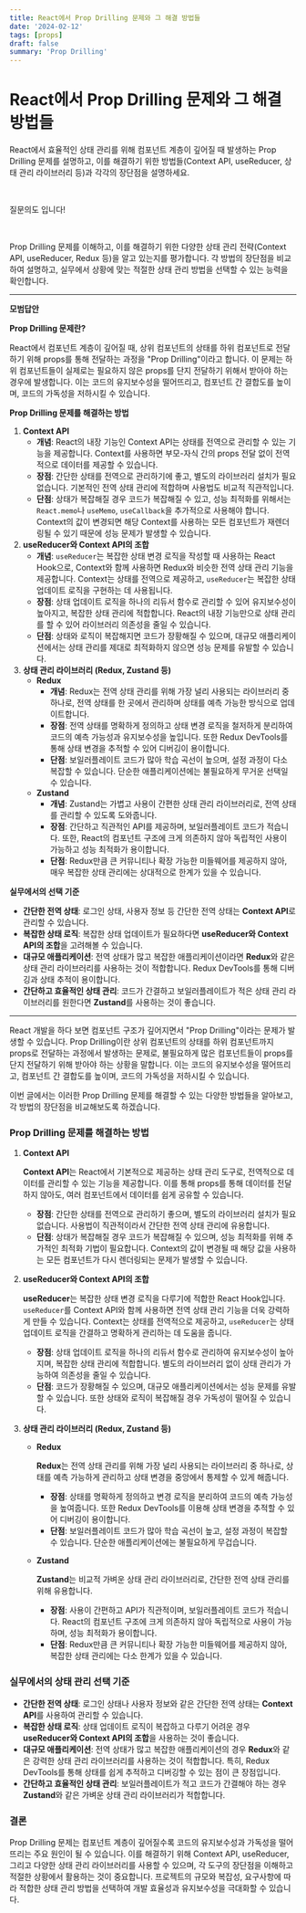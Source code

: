 ```yaml
---
title: React에서 Prop Drilling 문제와 그 해결 방법들
date: '2024-02-12'
tags: [props]
draft: false
summary: 'Prop Drilling'
---
```


# React에서 Prop Drilling 문제와 그 해결 방법들

React에서 효율적인 상태 관리를 위해 컴포넌트 계층이 깊어질 때 발생하는 Prop Drilling 문제를 설명하고, 이를 해결하기 위한 방법들(Context API, useReducer, 상태 관리 라이브러리 등)과 각각의 장단점을 설명하세요.

​

질문의도 입니다!

​

Prop Drilling 문제를 이해하고, 이를 해결하기 위한 다양한 상태 관리 전략(Context API, useReducer, Redux 등)을 알고 있는지를 평가합니다. 각 방법의 장단점을 비교하여 설명하고, 실무에서 상황에 맞는 적절한 상태 관리 방법을 선택할 수 있는 능력을 확인합니다.

---

**모범답안**

**Prop Drilling 문제란?**

React에서 컴포넌트 계층이 깊어질 때, 상위 컴포넌트의 상태를 하위 컴포넌트로 전달하기 위해 props를 통해 전달하는 과정을 "Prop Drilling"이라고 합니다. 이 문제는 하위 컴포넌트들이 실제로는 필요하지 않은 props를 단지 전달하기 위해서 받아야 하는 경우에 발생합니다. 이는 코드의 유지보수성을 떨어뜨리고, 컴포넌트 간 결합도를 높이며, 코드의 가독성을 저하시킬 수 있습니다.

**Prop Drilling 문제를 해결하는 방법**

1. **Context API**
   - **개념**: React의 내장 기능인 Context API는 상태를 전역으로 관리할 수 있는 기능을 제공합니다. Context를 사용하면 부모-자식 간의 props 전달 없이 전역적으로 데이터를 제공할 수 있습니다.
   - **장점**: 간단한 상태를 전역으로 관리하기에 좋고, 별도의 라이브러리 설치가 필요 없습니다. 기본적인 전역 상태 관리에 적합하며 사용법도 비교적 직관적입니다.
   - **단점**: 상태가 복잡해질 경우 코드가 복잡해질 수 있고, 성능 최적화를 위해서는 `React.memo`나 `useMemo`, `useCallback`을 추가적으로 사용해야 합니다. Context의 값이 변경되면 해당 Context를 사용하는 모든 컴포넌트가 재렌더링될 수 있기 때문에 성능 문제가 발생할 수 있습니다.
2. **useReducer와 Context API의 조합**
   - **개념**: `useReducer`는 복잡한 상태 변경 로직을 작성할 때 사용하는 React Hook으로, Context와 함께 사용하면 Redux와 비슷한 전역 상태 관리 기능을 제공합니다. Context는 상태를 전역으로 제공하고, `useReducer`는 복잡한 상태 업데이트 로직을 구현하는 데 사용됩니다.
   - **장점**: 상태 업데이트 로직을 하나의 리듀서 함수로 관리할 수 있어 유지보수성이 높아지고, 복잡한 상태 관리에 적합합니다. React의 내장 기능만으로 상태 관리를 할 수 있어 라이브러리 의존성을 줄일 수 있습니다.
   - **단점**: 상태와 로직이 복잡해지면 코드가 장황해질 수 있으며, 대규모 애플리케이션에서는 상태 관리를 제대로 최적화하지 않으면 성능 문제를 유발할 수 있습니다.
3. **상태 관리 라이브러리 (Redux, Zustand 등)**
   - **Redux**
     - **개념**: Redux는 전역 상태 관리를 위해 가장 널리 사용되는 라이브러리 중 하나로, 전역 상태를 한 곳에서 관리하며 상태를 예측 가능한 방식으로 업데이트합니다.
     - **장점**: 전역 상태를 명확하게 정의하고 상태 변경 로직을 철저하게 분리하여 코드의 예측 가능성과 유지보수성을 높입니다. 또한 Redux DevTools를 통해 상태 변경을 추적할 수 있어 디버깅이 용이합니다.
     - **단점**: 보일러플레이트 코드가 많아 학습 곡선이 높으며, 설정 과정이 다소 복잡할 수 있습니다. 단순한 애플리케이션에는 불필요하게 무거운 선택일 수 있습니다.
   - **Zustand**
     - **개념**: Zustand는 가볍고 사용이 간편한 상태 관리 라이브러리로, 전역 상태를 관리할 수 있도록 도와줍니다.
     - **장점**: 간단하고 직관적인 API를 제공하며, 보일러플레이트 코드가 적습니다. 또한, React의 컴포넌트 구조에 크게 의존하지 않아 독립적인 사용이 가능하고 성능 최적화가 용이합니다.
     - **단점**: Redux만큼 큰 커뮤니티나 확장 가능한 미들웨어를 제공하지 않아, 매우 복잡한 상태 관리에는 상대적으로 한계가 있을 수 있습니다.

**실무에서의 선택 기준**

- **간단한 전역 상태**: 로그인 상태, 사용자 정보 등 간단한 전역 상태는 **Context API**로 관리할 수 있습니다.
- **복잡한 상태 로직**: 복잡한 상태 업데이트가 필요하다면 **useReducer와 Context API의 조합**을 고려해볼 수 있습니다.
- **대규모 애플리케이션**: 전역 상태가 많고 복잡한 애플리케이션이라면 **Redux**와 같은 상태 관리 라이브러리를 사용하는 것이 적합합니다. Redux DevTools를 통해 디버깅과 상태 추적이 용이합니다.
- **간단하고 효율적인 상태 관리**: 코드가 간결하고 보일러플레이트가 적은 상태 관리 라이브러리를 원한다면 **Zustand**를 사용하는 것이 좋습니다.

---

React 개발을 하다 보면 컴포넌트 구조가 깊어지면서 "Prop Drilling"이라는 문제가 발생할 수 있습니다. Prop Drilling이란 상위 컴포넌트의 상태를 하위 컴포넌트까지 props로 전달하는 과정에서 발생하는 문제로, 불필요하게 많은 컴포넌트들이 props를 단지 전달하기 위해 받아야 하는 상황을 말합니다. 이는 코드의 유지보수성을 떨어뜨리고, 컴포넌트 간 결합도를 높이며, 코드의 가독성을 저하시킬 수 있습니다.

이번 글에서는 이러한 Prop Drilling 문제를 해결할 수 있는 다양한 방법들을 알아보고, 각 방법의 장단점을 비교해보도록 하겠습니다.

### **Prop Drilling 문제를 해결하는 방법**

1. **Context API**

   **Context API**는 React에서 기본적으로 제공하는 상태 관리 도구로, 전역적으로 데이터를 관리할 수 있는 기능을 제공합니다. 이를 통해 props를 통해 데이터를 전달하지 않아도, 여러 컴포넌트에서 데이터를 쉽게 공유할 수 있습니다.

   - **장점**: 간단한 상태를 전역으로 관리하기 좋으며, 별도의 라이브러리 설치가 필요 없습니다. 사용법이 직관적이라서 간단한 전역 상태 관리에 유용합니다.
   - **단점**: 상태가 복잡해질 경우 코드가 복잡해질 수 있으며, 성능 최적화를 위해 추가적인 최적화 기법이 필요합니다. Context의 값이 변경될 때 해당 값을 사용하는 모든 컴포넌트가 다시 렌더링되는 문제가 발생할 수 있습니다.

2. **useReducer와 Context API의 조합**

   **useReducer**는 복잡한 상태 변경 로직을 다루기에 적합한 React Hook입니다. `useReducer`를 Context API와 함께 사용하면 전역 상태 관리 기능을 더욱 강력하게 만들 수 있습니다. Context는 상태를 전역적으로 제공하고, `useReducer`는 상태 업데이트 로직을 간결하고 명확하게 관리하는 데 도움을 줍니다.

   - **장점**: 상태 업데이트 로직을 하나의 리듀서 함수로 관리하여 유지보수성이 높아지며, 복잡한 상태 관리에 적합합니다. 별도의 라이브러리 없이 상태 관리가 가능하여 의존성을 줄일 수 있습니다.
   - **단점**: 코드가 장황해질 수 있으며, 대규모 애플리케이션에서는 성능 문제를 유발할 수 있습니다. 또한 상태와 로직이 복잡해질 경우 가독성이 떨어질 수 있습니다.

3. **상태 관리 라이브러리 (Redux, Zustand 등)**

   - **Redux**

     **Redux**는 전역 상태 관리를 위해 가장 널리 사용되는 라이브러리 중 하나로, 상태를 예측 가능하게 관리하고 상태 변경을 중앙에서 통제할 수 있게 해줍니다.

     - **장점**: 상태를 명확하게 정의하고 변경 로직을 분리하여 코드의 예측 가능성을 높여줍니다. 또한 Redux DevTools를 이용해 상태 변경을 추적할 수 있어 디버깅이 용이합니다.
     - **단점**: 보일러플레이트 코드가 많아 학습 곡선이 높고, 설정 과정이 복잡할 수 있습니다. 단순한 애플리케이션에는 불필요하게 무겁습니다.

   - **Zustand**

     **Zustand**는 비교적 가벼운 상태 관리 라이브러리로, 간단한 전역 상태 관리를 위해 유용합니다.

     - **장점**: 사용이 간편하고 API가 직관적이며, 보일러플레이트 코드가 적습니다. React의 컴포넌트 구조에 크게 의존하지 않아 독립적으로 사용이 가능하며, 성능 최적화가 용이합니다.
     - **단점**: Redux만큼 큰 커뮤니티나 확장 가능한 미들웨어를 제공하지 않아, 복잡한 상태 관리에는 다소 한계가 있을 수 있습니다.

### **실무에서의 상태 관리 선택 기준**

- **간단한 전역 상태**: 로그인 상태나 사용자 정보와 같은 간단한 전역 상태는 **Context API**를 사용하여 관리할 수 있습니다.
- **복잡한 상태 로직**: 상태 업데이트 로직이 복잡하고 다루기 어려운 경우 **useReducer와 Context API의 조합**을 사용하는 것이 좋습니다.
- **대규모 애플리케이션**: 전역 상태가 많고 복잡한 애플리케이션의 경우 **Redux**와 같은 강력한 상태 관리 라이브러리를 사용하는 것이 적합합니다. 특히, Redux DevTools를 통해 상태를 쉽게 추적하고 디버깅할 수 있는 점이 큰 장점입니다.
- **간단하고 효율적인 상태 관리**: 보일러플레이트가 적고 코드가 간결해야 하는 경우 **Zustand**와 같은 가벼운 상태 관리 라이브러리가 적합합니다.

### **결론**

Prop Drilling 문제는 컴포넌트 계층이 깊어질수록 코드의 유지보수성과 가독성을 떨어뜨리는 주요 원인이 될 수 있습니다. 이를 해결하기 위해 Context API, useReducer, 그리고 다양한 상태 관리 라이브러리를 사용할 수 있으며, 각 도구의 장단점을 이해하고 적절한 상황에서 활용하는 것이 중요합니다. 프로젝트의 규모와 복잡성, 요구사항에 따라 적합한 상태 관리 방법을 선택하여 개발 효율성과 유지보수성을 극대화할 수 있습니다.
